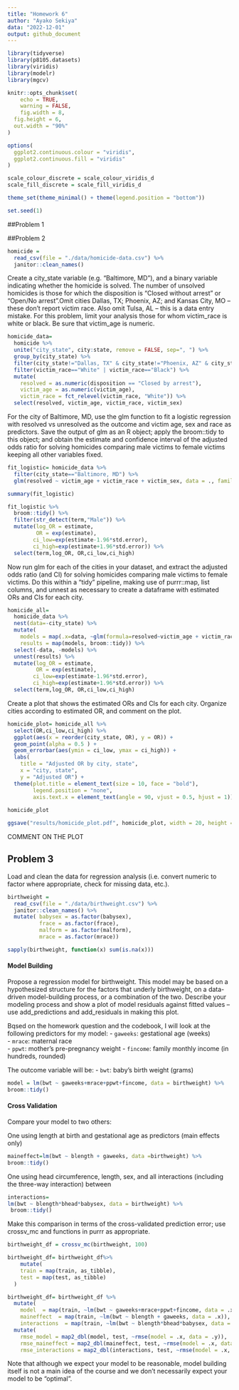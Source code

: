 ```yaml
---
title: "Homework 6"
author: "Ayako Sekiya"
data: "2022-12-01"
output: github_document
---
```


```r
library(tidyverse)
library(p8105.datasets)
library(viridis)
library(modelr)
library(mgcv)

knitr::opts_chunk$set(
	echo = TRUE,
	warning = FALSE,
	fig.width = 8, 
  fig.height = 6,
  out.width = "90%"
)

options(
  ggplot2.continuous.colour = "viridis",
  ggplot2.continuous.fill = "viridis"
)

scale_colour_discrete = scale_colour_viridis_d
scale_fill_discrete = scale_fill_viridis_d

theme_set(theme_minimal() + theme(legend.position = "bottom"))

set.seed(1)
```

##Problem 1

##Problem 2

```r
homicide = 
  read_csv(file = "./data/homicide-data.csv") %>% 
  janitor::clean_names() 
```

Create a city_state variable (e.g. “Baltimore, MD”), and a binary variable indicating whether the homicide is solved. The number of unsolved homicides is those for which the disposition is “Closed without arrest” or “Open/No arrest”.Omit cities Dallas, TX; Phoenix, AZ; and Kansas City, MO – these don’t report victim race. Also omit Tulsa, AL – this is a data entry mistake. For this problem, limit your analysis those for whom victim_race is white or black. Be sure that victim_age is numeric.

```r
homicide_data=
  homicide %>% 
  unite("city_state", city:state, remove = FALSE, sep=", ") %>% 
  group_by(city_state) %>% 
  filter(city_state!="Dallas, TX" & city_state!="Phoenix, AZ" & city_state!="Kansas City, MO"& city_state!="Tulsa, AL") %>%
  filter(victim_race=="White" | victim_race=="Black") %>% 
  mutate(
    resolved = as.numeric(disposition == "Closed by arrest"),
    victim_age = as.numeric(victim_age),
    victim_race = fct_relevel(victim_race, "White")) %>% 
  select(resolved, victim_age, victim_race, victim_sex)
```

For the city of Baltimore, MD, use the glm function to fit a logistic regression with resolved vs unresolved as the outcome and victim age, sex and race as predictors. Save the output of glm as an R object; apply the broom::tidy to this object; and obtain the estimate and confidence interval of the adjusted odds ratio for solving homicides comparing male victims to female victims keeping all other variables fixed.

```r
fit_logistic= homicide_data %>% 
  filter(city_state=="Baltimore, MD") %>% 
  glm(resolved ~ victim_age + victim_race + victim_sex, data = ., family = binomial())
```

```r
summary(fit_logistic)
```

```r
fit_logistic %>% 
  broom::tidy() %>% 
  filter(str_detect(term,"Male")) %>% 
  mutate(log_OR = estimate,
         OR = exp(estimate),
        ci_low=exp(estimate-1.96*std.error),
        ci_high=exp(estimate+1.96*std.error)) %>%
  select(term,log_OR, OR,ci_low,ci_high)
```

Now run glm for each of the cities in your dataset, and extract the adjusted odds ratio (and CI) for solving homicides comparing male victims to female victims. Do this within a “tidy” pipeline, making use of purrr::map, list columns, and unnest as necessary to create a dataframe with estimated ORs and CIs for each city.

```r
homicide_all=
  homicide_data %>% 
  nest(data=-city_state) %>% 
  mutate(
    models = map(.x=data, ~glm(formula=resolved~victim_age + victim_race + victim_sex, data = .x, family = binomial())),
    results = map(models, broom::tidy)) %>% 
  select(-data, -models) %>% 
  unnest(results) %>% 
  mutate(log_OR = estimate,
         OR = exp(estimate),
        ci_low=exp(estimate-1.96*std.error),
        ci_high=exp(estimate+1.96*std.error)) %>%
  select(term,log_OR, OR,ci_low,ci_high)
```

Create a plot that shows the estimated ORs and CIs for each city. Organize cities according to estimated OR, and comment on the plot.

```r
homicide_plot= homicide_all %>% 
  select(OR,ci_low,ci_high) %>% 
  ggplot(aes(x = reorder(city_state, OR), y = OR)) + 
  geom_point(alpha = 0.5 ) +  
  geom_errorbar(aes(ymin = ci_low, ymax = ci_high)) +
  labs(
    title = "Adjusted OR by city, state",
    x = "city, state",
    y = "Adjusted OR") +
  theme(plot.title = element_text(size = 10, face = "bold"),
        legend.position = "none", 
        axis.text.x = element_text(angle = 90, vjust = 0.5, hjust = 1))
  
homicide_plot

ggsave("results/homicide_plot.pdf", homicide_plot, width = 20, height = 10)

```

COMMENT ON THE PLOT

## Problem 3

Load and clean the data for regression analysis (i.e. convert numeric to factor where appropriate, check for missing data, etc.).

```r
birthweight = 
  read_csv(file = "./data/birthweight.csv") %>% 
  janitor::clean_names() %>% 
  mutate( babysex = as.factor(babysex),
          frace = as.factor(frace),
          malform = as.factor(malform),
          mrace = as.factor(mrace))

sapply(birthweight, function(x) sum(is.na(x)))
```

#### Model Building

Propose a regression model for birthweight. This model may be based on a hypothesized structure for the factors that underly birthweight, on a data-driven model-building process, or a combination of the two. Describe your modeling process and show a plot of model residuals against fitted values – use add_predictions and add_residuals in making this plot.

Bqsed on the homework question and the codebook, I will look at the following predictors for my model:
- `gaweeks`: gestational age (weeks)  
- `mrace`: maternal race   
- `ppwt`: mother's pre-pregnancy weight 
- `fincome`: family monthly income (in hundreds, rounded) 

The outcome variable will be:
- `bwt`: baby’s birth weight (grams)

```r
model = lm(bwt ~ gaweeks+mrace+ppwt+fincome, data = birthweight) %>% 
broom::tidy()
```

#### Cross Validation

Compare your model to two others:

One using length at birth and gestational age as predictors (main effects only)

```r
maineffect=lm(bwt ~ blength + gaweeks, data =birthweight) %>% 
broom::tidy()
```

One using head circumference, length, sex, and all interactions (including the three-way interaction) between 

```r
interactions=
lm(bwt ~ blength*bhead*babysex, data = birthweight) %>% 
 broom::tidy()
```

Make this comparison in terms of the cross-validated prediction error; use crossv_mc and functions in purrr as appropriate.

```r
birthweight_df = crossv_mc(birthweight, 100)

birthweight_df= birthweight_df%>% 
    mutate(
    train = map(train, as_tibble),
    test = map(test, as_tibble)
  )

birthweight_df= birthweight_df %>% 
  mutate(
    model  = map(train, ~lm(bwt ~ gaweeks+mrace+ppwt+fincome, data = .x)),
    maineffect  = map(train, ~lm(bwt ~ blength + gaweeks, data = .x)),
    interactions  = map(train, ~lm(bwt ~ blength*bhead*babysex, data = .x))) %>% 
  mutate(
    rmse_model = map2_dbl(model, test, ~rmse(model = .x, data = .y)),
    rmse_maineffect = map2_dbl(maineffect, test, ~rmse(model = .x, data = .y)),
    rmse_interactions = map2_dbl(interactions, test, ~rmse(model = .x, data = .y)))
```

Note that although we expect your model to be reasonable, model building itself is not a main idea of the course and we don’t necessarily expect your model to be “optimal”.